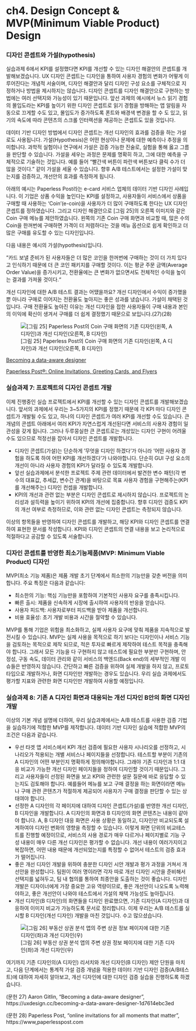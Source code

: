 # ch4. Design Concept & MVP(Minimum Viable Product) Design

### 디자인 콘셉트와 가설(hypothesis)

실습과제 6에서 KPI를 설정했다면 KPI를 개선할 수 있는 디자인 해결안의 콘셉트를 개발해보겠습니다. UX 디자인 콘셉트는 디자인을 통하여 사용자 경험의 변화가 어떻게 이루어진다는 개념적 서술이며, 디자인 해결안과 달리 디자인 구성 요소를 구체적으로 지정하거나 방법을 제시하지는 않습니다. 디자인 콘셉트를 디자인 해결안으로 구현하는 방법에는 여러 선택지와 가능성이 있기 때문입니다. 앞선 과제의 예시에서 뉴스 읽기 경험의 몰입도라는 KPI를 높이기 위한 디자인 콘셉트로 읽기 경험을 방해하는 앱 알림을 자동으로 끄게할 수도 있고, 몰입도가 증가하도록 폰트와 배경색 변경을 할 수 도 있고, 읽기의 속도에 따라 콘텐츠의 스크롤 인터렉션을 제공하는 콘셉트도 있을 것입니다.

데이터 기반 디자인 방법에서 디자인 콘셉트는 개선 디자인의 효과를 검증을 하는 가설로도 사용됩니다. 가설(Hypothesis)은 어떤 현상이나 문제에 대한 예측이나 추정을 의미합니다. 과학적 실험이나 연구에서 가설은 검증 가능한 진술로, 실험을 통해 옳고 그름을 판단할 수 있습니다. 가설을 세우는 과정은 문제를 명확히 하고, 그에 대한 예측을 구체적으로 기술하는 것입니다. 예를 들어 "빨간색 버튼이 파란색 버튼보다 클릭 수가 더 많을 것이다.” 같이 가설을 세울 수 있습니다. 향후 A/B 테스트에서는 설정한 가설이 맞는지를 검증하고, 개선안의 효과를 측정하게 됩니다.

아래의 예시는 Paperless Post라는 e-card 서비스 업체의 데이터 기반 디자인 사례입니다. 이 기업은 상품 수익을 높인다는 KPI를 설정하고, 사용자들이 서비스에서 상품을 구매할 때 사용하는 ‘Coin’(e-coin)을 사용자가 더 많이 구매하도록 한다는 UX 디자인 콘셉트를 정하였습니다. 그리고 디자인 해결안으로 \[그림 25\]의 오른쪽 이미지와 같은 Coin 구매 메뉴를 제안하였습니다. 왼쪽의 기존 Coin 구매 화면과 비교할 때, 많은 수의 Coin을 한꺼번에 구매하면 가격이 더 저렴하다는 것을 메뉴 옵션으로 쉽게 확인하고 더 많은 구매를 유도할 수 있는 디자인입니다.

다음 내용은 예시의 가설(hypothesis)입니다.

“카드 보낼 준비가 된 사용자들은 더 많은 코인을 한꺼번에 구매하는 것이 더 가치 있다고 인식하기 때문에 더 큰 코인 패키지를 구매할 것이다. 이는 평균 주문 금액(Average Order Value)을 증가시키고, 전환율에는 큰 변화가 없으면서도 전체적인 수익을 높이는 결과를 가져올 것이다.“

개선 디자인에 대한 A/B 테스트 결과는 어땠을까요? 개선 디자인에서 수익이 증가했을 뿐 아니라 구매로 이어지는 전환율도 높아지는 좋은 성과를 냈습니다. 가설이 채택된 것입니다. 구매 전환율도 높아진 이유는 개선 디자인을 접한 사용자들이 구매 내용과 본인의 이익에 확신이 생겨서 구매를 더 쉽게 결정했기 때문으로 보입니다.(27)(28)

![\[그림 25\] Paperless Post의 Coin 구매 화면의 기존 디자인(왼쪽, A 디자인)과 개선 디자인(오른쪽, B 디자인)](ch4 Design Concept & MVP(Minimum Viable Product)/25.png)

[Becoming a data-aware designer](https://uxdesign.cc/becoming-a-data-aware-designer-1d7614ebc3ed)

[Paperless Post®: Online Invitations, Greeting Cards, and Flyers](https://www.paperlesspost.com)

### 실습과제 7: 프로젝트의 디자인 콘셉트 개발

이제 진행중인 실습 프로젝트에서 KPI를 개선할 수 있는 디자인 콘셉트를 개발해보겠습니다. 앞서의 과제에서 우리는 3\~5가지의 KPI를 정했기 때문에 각 KPI 마다 디자인 콘셉트가 개발될 수도 있고, 하나의 디자인 콘셉트가 여러 KPI를 개선할 수도 있습니다. 큰 개념의 콘셉트 아래에서 여러 KPI가 자연스럽게 개선된다면 서비스의 사용자 경험이 일관성을 갖게 됩니다. 그러나 두루뭉실한 큰 콘셉트로는 개성있는 디자인 구현이 어려울 수도 있으므로 적정선을 잡아서 디자인 콘셉트를 개발합니다.

-   디자인 콘셉트(가설)는 단순하게 ‘무엇을 디자인 하겠다’가 아니라 ’어떤 사용자 경험을 하도록 하여 어떤 KPI를 개선하겠다’가 나와야합니다. 단순히 GUI 구성 요소의 개선이 아니라 사용자 경험의 KPI가 달라질 수 있도록 개발합니다.
-   앞선 실습과제에서 분석한 프로젝트 주제 관련 데이터에서 발견한 변수 패턴(각 변수의 대표값, 추세값, 변수간 관계)을 바탕으로 목표 사용자 경험을 구현해주는(KPI를 개선해주는) 디자인 컨셉을 개발합니다.
-   KPI의 개선과 관련 없는 부분은 디자인 콘셉트로 제시하지 않습니다. 프로젝트의 논리성과 설득력을 높이기 위하여 KPI의 개선에 집중합니다. 향후 디자인 검증도 KPI의 개선 여부로 측정하므로, 이와 관련 없는 디자인 콘셉트는 측정되지 않습니다.

이상의 항목들을 반영하여 디자인 콘셉트를 개발하고, 해당 KPI와 디자인 콘셉트를 연결하여 표현한 문서를 작성합니다. KPI와 디자인 콘셉트의 연결 내용을 보고 논리적으로 적절하다고 공감할 수 있도록 서술합니다.

### 디자인 콘셉트를 반영한 최소기능제품(MVP: Minimum Viable Product) 디자인

MVP(최소 기능 제품)은 제품 개발 초기 단계에서 최소한의 기능만을 갖춘 버전을 의미합니다. 주요 특징은 다음과 같습니다:

-   최소한의 기능: 핵심 기능만을 포함하여 기본적인 사용자 요구를 충족시킵니다.
-   빠른 출시: 제품을 신속하게 시장에 출시하여 사용자의 반응을 얻습니다.
-   사용자 피드백: 사용자로부터 피드백을 받아 제품을 개선합니다.
-   비용 효율성: 초기 개발 비용과 시간을 절약할 수 있습니다.

MVP를 통해 기업은 위험을 최소화하고, 실제 사용자 요구에 맞춰 제품을 지속적으로 발전시킬 수 있습니다. MVP는 실제 사용을 목적으로 하기 보다는 디자인이나 서비스 기능을 검토하는 목적으로 제작 되므로, 적은 투자로 빠르게 제작하여 테스트 목적을 충족해야 합니다. 그래서 모든 기능을 다 구현하지 않고 테스트에 필요한 부분만 구현하며, 안정성, 구동 속도, 데이터 관리와 같이 서비스의 백엔드(Back end)의 세부적인 개발 이슈들은 반영하지 않습니다. 간단하고 빠른 검증을 위하여 실제 개발을 하지 않고, 프로토타입으로 개발하거나, 화면 디자인만 개발하는 경우도 있습니다. 우리 실습 과제에서도 평가할 지표와 관련한 화면 디자인만 개발하여 사용할 예정입니다.

### 실습과제 8: 기존 A 디자인 화면과 대응되는 개선 디자인 B안의 화면 디자인 개발

이상의 기본 개념 설명에 더하여, 우리 실습과제에서는 A/B 테스트를 사용한 검증 기법을 실습하기에 적합한 MVP를 제작합니다. 데이터 기반 디자인 실습에 적합한 MVP의 조건은 다음과 같습니다.

-   우선 타겟 앱 서비스에서 KPI 개선 검증에 필요한 사용자 시나리오를 선정하고, 시나리오가 적용되는 개별 서비스나 페이지들을 선정합니다. 테스트할 부분이 기존의 A 디자인의 어떤 부분인지 명확하게 정의해야합니다. 그래야 기존 디자인과 1:1 대응 비교가 가능한 개선 디자인 페이지들을 정하여 디자인할 것이기 때문입니다. 그리고 사용자들이 선정된 화면을 보고 KPI와 관련한 설문 질문에 바로 응답할 수 있는지도 검토해야 합니다. 예를들어 메뉴를 보고 구매 결정을 하는 화면이라면 메뉴나 구매 관련 콘텐츠가 적절하게 제공되어 사용자가 구매 결정을 판단할 수 있는 상태여야 합니다.
-   선정한 A 디자인의 각 페이지에 대하여 디자인 콘셉트(가설)를 반영한 개선 디자인, B 디자인을 개발합니다. A 디자인의 화면과 B 디자인의 화면 콘텐츠는 내용이 같아야 합니다. A, B 디자인 대응 화면은 사용 상황은 동일하고, 디자인만 비교되도록 설계하여야 디자인 변화의 영향을 측정할 수 있습니다. 이렇게 화면 단위의 비교테스트를 진행할 예정이므로, 서비스의 사용 경로가 매우 다르거나 페이지별로 기능 구성 내용이 매우 다른 개선 디자인은 평가할 수 없습니다. 개선 내용이 여러가지이고 복잡하면, 어떤 내용 때문에 개선되었는지를 특정할 수 없어서 테스트의 검증 효과가 떨어집니다.
-   좋은 개선 디자인 개발을 위하여 충분한 디자인 시안 개발과 평가 과정을 거쳐서 개선안을 완성합니다. 팀원이 여러 명이라면 각자 따로 개선 디자인 시안을 준비해서 선택지를 넓혀두고, 팀 내 협의를 통하여 최종안을 도출하는 것이 좋습니다. 디자인 개발은 디자이너에게 가장 중요한 고유 역량이므로, 좋은 개선안이 나오도록 노력해야하고, 좋은 개선안이 나와야 테스트에서 가설의 채택 가능성도 높아집니다.
-   개선 디자인(B 디자인)의 화면들을 디자인 완료했으면, 기존 디자인(A 디자인)과 대응하여 이미지 비교가 가능하도록 문서로 정리합니다. 이제 우리는 A/B 테스트를 실시할 B 디자인(개선 디자인) 개발을 마친 것입니다. 수고 많으셨습니다.

![\[그림 26\] 부동산 상권 분석 앱의 주변 상권 정보 페이지에 대한 기존 디자인(좌)과 개선 디자인(우)](ch4 Design Concept & MVP(Minimum Viable Product)/26.png)

여기까지 기존 디자인의(A 디자인) 리서치와 개선 디자인(B 디자인) 제안 단원을 마치고, 다음 단계에서는 통계적 가설 검증 개념을 적용한 데이터 기반 디자인 검증(A/B테스트)에 대하여 자세히 알아보고, 개선 디자인에 대한 디자인 검증 실습을 진행하도록 하겠습니다.

(문헌 27) Aaron Gitlin, “Becoming a data-aware designer”, https://uxdesign.cc/becoming-a-data-aware-designer-1d7614ebc3ed

(문헌 28) Paperless Post, “online invitations for all moments that matter”, https://www,paperlesspost.com
